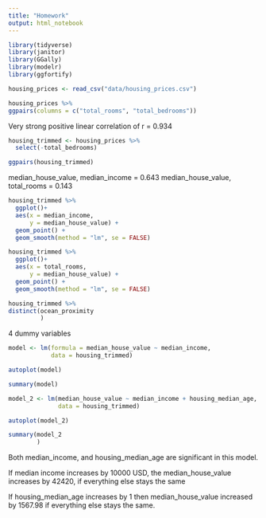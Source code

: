 ```yaml
---
title: "Homework"
output: html_notebook
---
```


```r
library(tidyverse)
library(janitor)
library(GGally)
library(modelr)
library(ggfortify)
```


```r
housing_prices <- read_csv("data/housing_prices.csv")
```

```r
housing_prices %>% 
ggpairs(columns = c("total_rooms", "total_bedrooms"))
```

Very strong positive linear correlation of r = 0.934


```r
housing_trimmed <- housing_prices %>% 
  select(-total_bedrooms)
```

```r
ggpairs(housing_trimmed)
```



median_house_value, median_income = 0.643
median_house_value, total_rooms = 0.143

```r
housing_trimmed %>% 
  ggplot()+
  aes(x = median_income,
      y = median_house_value) +
  geom_point() +
  geom_smooth(method = "lm", se = FALSE)
```


```r
housing_trimmed %>% 
  ggplot()+
  aes(x = total_rooms,
      y = median_house_value) +
  geom_point() +
  geom_smooth(method = "lm", se = FALSE)
```


```r
housing_trimmed %>% 
distinct(ocean_proximity
         )
```

4 dummy variables


```r
model <- lm(formula = median_house_value ~ median_income,
            data = housing_trimmed)
```

```r
autoplot(model)
```




```r
summary(model)
```

```r
model_2 <- lm(median_house_value ~ median_income + housing_median_age,
              data = housing_trimmed)
```


```r
autoplot(model_2)
```

```r
summary(model_2
        )
```

Both median_income, and housing_median_age are significant in this model.

If median income increases by 10000 USD, the median_house_value increases by
42420, if everything else stays the same

If housing_median_age increases by 1 then median_house_value increased by 1567.98
if everything else stays the same.
